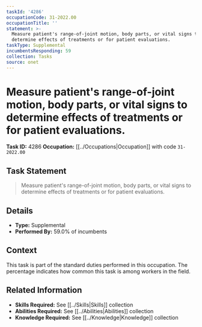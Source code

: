 ```yaml
---
taskId: '4286'
occupationCode: 31-2022.00
occupationTitle: ''
statement: >-
  Measure patient's range-of-joint motion, body parts, or vital signs to
  determine effects of treatments or for patient evaluations.
taskType: Supplemental
incumbentsResponding: 59
collection: Tasks
source: onet
---
```

# Measure patient's range-of-joint motion, body parts, or vital signs to determine effects of treatments or for patient evaluations.

**Task ID:** 4286
**Occupation:** [[../Occupations|Occupation]] with code `31-2022.00`

## Task Statement

> Measure patient's range-of-joint motion, body parts, or vital signs to determine effects of treatments or for patient evaluations.

## Details

- **Type:** Supplemental
- **Performed By:** 59.0% of incumbents

## Context

This task is part of the standard duties performed in this occupation. The percentage indicates how common this task is among workers in the field.

## Related Information

- **Skills Required:** See [[../Skills|Skills]] collection
- **Abilities Required:** See [[../Abilities|Abilities]] collection
- **Knowledge Required:** See [[../Knowledge|Knowledge]] collection
